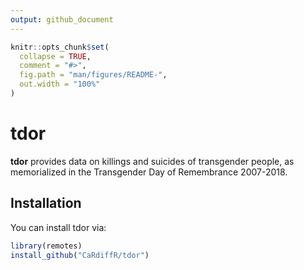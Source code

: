 ```yaml
---
output: github_document
---
```


<!-- README.md is generated from README.Rmd. Please edit that file -->

```r
knitr::opts_chunk$set(
  collapse = TRUE,
  comment = "#>",
  fig.path = "man/figures/README-",
  out.width = "100%"
)
```

# tdor

**tdor** provides data on killings and suicides of transgender people, as 
memorialized in the Transgender Day of Remembrance 2007-2018.

## Installation

You can install tdor via:

``` r
library(remotes)
install_github("CaRdiffR/tdor")
```
